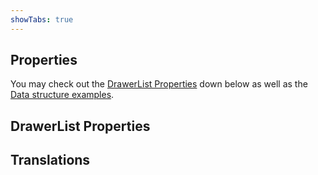 ```yaml
---
showTabs: true
---
```



## Properties

You may check out the [DrawerList Properties](#drawerlist-properties) down below as well as the [Data structure examples](#the-data-property).

<PropertiesTable props={AutocompleteProperties} />

## DrawerList Properties

<PropertiesTable props={DrawerListProperties} />

<DrawerListDataDoc />

## Translations

<TranslationsTable localeKey="Autocomplete" />
